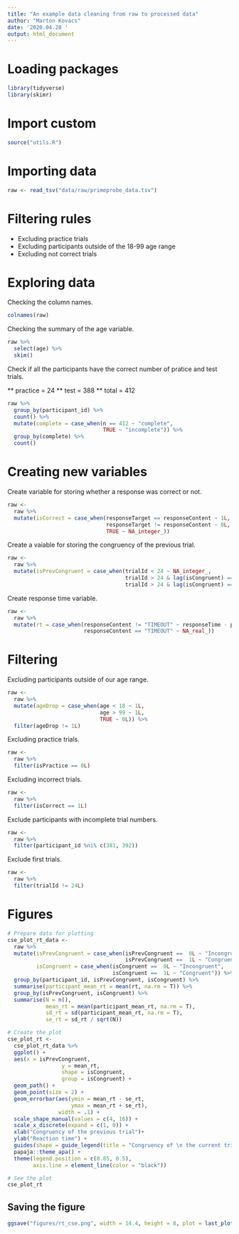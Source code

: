 ```yaml
---
title: "An example data cleaning from raw to processed data"
author: "Marton Kovacs"
date: '2020.04.28 '
output: html_document
---
```


# Loading packages

```r
library(tidyverse)
library(skimr)
```

# Import custom

```r
source("utils.R")
```

# Importing data

```r
raw <- read_tsv("data/raw/primeprobe_data.tsv")
```

# Filtering rules

* Excluding practice trials
* Excluding participants outside of the 18-99 age range
* Excluding not correct trials

# Exploring data

Checking the column names.

```r
colnames(raw)
```

Checking the summary of the age variable.

```r
raw %>% 
  select(age) %>% 
  skim()
```

Check if all the participants have the correct number of pratice and test trials.

** practice = 24
** test = 388
** total = 412

```r
raw %>% 
  group_by(participant_id) %>% 
  count() %>%
  mutate(complete = case_when(n == 412 ~ "complete",
                              TRUE ~ "incomplete")) %>% 
  group_by(complete) %>% 
  count()
```

# Creating new variables

Create variable for storing whether a response was correct or not.

```r
raw <-
  raw %>% 
  mutate(isCorrect = case_when(responseTarget == responseContent ~ 1L,
                               responseTarget != responseContent ~ 0L,
                               TRUE ~ NA_integer_))
```

Create a vaiable for storing the congruency of the previous trial.

```r
raw <-
  raw %>%
  mutate(isPrevCongruent = case_when(trialId < 24 ~ NA_integer_,
                                     trialId > 24 & lag(isCongruent) == 1L ~ 1L,
                                     trialId > 24 & lag(isCongruent) == 0L ~ 0L))
```

Create response time variable.

```r
raw <-
  raw %>% 
  mutate(rt = case_when(responseContent != "TIMEOUT" ~ responseTime - probeOnset,
                        responseContent == "TIMEOUT" ~ NA_real_))
```

# Filtering

Excluding participants outside of our age range.

```r
raw <-
  raw %>%
  mutate(ageDrop = case_when(age < 18 ~ 1L,
                             age > 99 ~ 1L,
                             TRUE ~ 0L)) %>% 
  filter(ageDrop != 1L)
```

Excluding practice trials.

```r
raw <-
  raw %>%
  filter(isPractice == 0L)
```

Excluding incorrect trials.

```r
raw <-
  raw %>%
  filter(isCorrect == 1L)
```

Exclude participants with incomplete trial numbers.

```r
raw <-
  raw %>%
  filter(participant_id %ni% c(381, 392))
```

Exclude first trials.

```r
raw <-
  raw %>%
  filter(trialId != 24L)
```

# Figures

```r
# Prepare data for plotting
cse_plot_rt_data <- 
  raw %>% 
  mutate(isPrevCongruent = case_when(isPrevCongruent ==  0L ~ "Incongruent",
                                     isPrevCongruent ==  1L ~ "Congruent"),
         isCongruent = case_when(isCongruent ==  0L ~ "Incongruent",
                                 isCongruent ==  1L ~ "Congruent")) %>%
  group_by(participant_id, isPrevCongruent, isCongruent) %>% 
  summarise(participant_mean_rt = mean(rt, na.rm = T)) %>% 
  group_by(isPrevCongruent, isCongruent) %>% 
  summarise(N = n(),
            mean_rt = mean(participant_mean_rt, na.rm = T),
            sd_rt = sd(participant_mean_rt, na.rm = T),
            se_rt = sd_rt / sqrt(N))

# Create the plot
cse_plot_rt <- 
  cse_plot_rt_data %>% 
  ggplot() +
  aes(x = isPrevCongruent,
                 y = mean_rt,
                 shape = isCongruent,
                 group = isCongruent) +
  geom_path() +
  geom_point(size = 2) +
  geom_errorbar(aes(ymin = mean_rt - se_rt,
                    ymax = mean_rt + se_rt),
                width = .1) +
  scale_shape_manual(values = c(4, 16)) +
  scale_x_discrete(expand = c(1, 0)) +
  xlab("Congruency of the previous trial")+
  ylab("Reaction time") +
  guides(shape = guide_legend(title = "Congruency of \n the current trial")) +
  papaja::theme_apa() +
  theme(legend.position = c(0.85, 0.5),
        axis.line = element_line(color = "black"))

# See the plot
cse_plot_rt
```

## Saving the figure

```r
ggsave("figures/rt_cse.png", width = 14.4, height = 8, plot = last_plot())
```